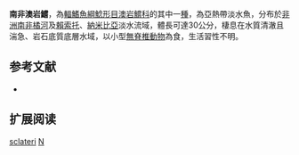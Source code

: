{{Speciesbox
| name = 南非澳岩鱨
| image = 
| image_caption = 
| status = LC
| status_system = IUCN3.1 
| genus = Notoglanidium
| species = sclateri
| authority = [[Boulenger|Boulenger]], 1901
| synonyms = *''Gephyroglanis sclateri'', Boulenger, 1901 
}}

'''南非澳岩鱨'''，為[[輻鰭魚綱|輻鰭魚綱]][[鯰形目|鯰形目]][[澳岩鱨科|澳岩鱨科]]的其中一[[種|種]]，為亞熱帶淡水魚，分布於[[非洲|非洲]][[南非|南非]][[橘河|橘河]]及[[賴索托|賴索托]]、[[納米比亞|納米比亞]]淡水流域，體長可達30公分，棲息在水質清澈且湍急、岩石底質底層水域，以小型[[無脊椎動物|無脊椎動物]]為食，生活習性不明。

==参考文献==
*{{FishBase_species|genus=Austroglanis|species=sclateri|year=2015|month=6}}

== 扩展阅读 ==
{{refbegin}}
{{wikispecies-inline|Austroglanis sclateri|南非澳岩鱨}}
{{refend}}
{{Taxonbar|from=Q3643733}}

[[Category:澳岩鱨屬|sclateri]]
[[Category:1901年描述的鱼类|N]]